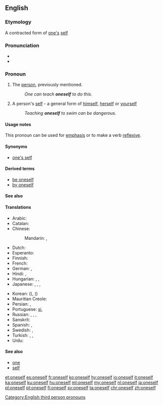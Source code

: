 ==English==

===Etymology===
A contracted form of [[one]][['s]] [[self]]

===Pronunciation===
* {{IPA|/wʌnˈsɛlf/|lang=en}}
* {{audio|en-us-oneself.ogg|Audio (US)|lang=en}}

===Pronoun===
{{en-pron|reflexive form of the indefinite pronoun|one|sometimes two words:|one's self}}

# The [[person]], previously mentioned.
#: ''One can teach '''oneself''' to do this.''
# A person's [[self]] - a general form of [[himself]], [[herself]] or [[yourself]]
#: ''Teaching '''oneself''' to swim can be dangerous.''

====Usage notes====
This pronoun can be used for [[emphasis]] or to make a verb [[reflexive]].

====Synonyms====
* [[one's self]]

====Derived terms====
* [[be oneself]]
* [[by oneself]]

====See also====
{{English personal pronouns}}

====Translations====
{{trans-top|The person, previously mentioned}}
* Arabic: {{t+|ar|نفس|tr=nafs|sc=Arab}}
* Catalan: {{t+|ca|es}}
* Chinese:
*: Mandarin: {{t+|cmn|自己|tr=zìjǐ|sc=Hani}}, {{t+|cmn|自身|tr=zìshēn|sc=Hani}}
* Dutch: {{t+|nl|zichzelf}}
* Esperanto: {{t+|eo|mem}}
* Finnish: {{t+|fi|itsensä}}
* French: {{t+|fr|soi-même}}
* German: {{t+|de|selbst}}, {{t+|de|sich}}
* Hindi: {{t|hi|स्वयं|tr=svayaṁ|sc=Deva}}, {{t|hi|ख़ुद|tr=xud|sc=Deva}}
* Hungarian: {{t+|hu|maga}}, {{t+|hu|önmaga}}, {{t|hu|sajátmaga}}
* Japanese: {{t+|ja|自分|tr=じぶん, jibun|sc=Jpan}}, {{t|ja|自分自身|tr=じぶんじしん, jibun jishin|sc=Jpan}}, {{t+|ja|自身|tr=じしん, jishin|sc=Jpan}}, {{t+|ja|自己|tr=じこ, jiko|sc=Jpan}}
{{trans-mid}}
* Korean: {{t+|ko|자신|sc=Kore}} ({{t+|ko|自身|sc=Kore}}), {{t+|ko|자기|sc=Kore}} ({{t+|ko|自己|sc=Kore}})
* Mauritian Creole: {{t|mfe|limem}}
* Persian: {{t+|fa|خود|tr=xud, xod|sc=fa-Arab}}, {{t+|fa|نفس|tr=nafs|sc=fa-Arab}}
* Portuguese: [[si#Portuguese|si]], {{t|pt|si mesmo}}
* Russian: {{qualifier|nominative}} {{t+|ru|сам|tr=sam|sc=Cyrl}}, {{qualifier|genitive, accusative}} {{t+|ru|себя|tr=sebjá}}, {{qualifier|dative, prepositional}} {{t+|ru|себе|tr=sebé|sc=Cyrl}}, {{qualifier|etc.}}
* Sanskrit: {{t|sa|स्वयम्|tr=svayam|sc=Deva}}
* Spanish: {{t|es|sí mismo}}, {{t+|es|uno mismo}}
* Swedish: {{t|sv|sig själv}}, {{t+|sv|sig}}
* Turkish: {{t+|tr|kendi başına}}, {{t+|tr|kendi kendine}}, {{t+|tr|öz başına}}
* Urdu: {{t|ur|خود|tr=xud|sc=ur-Arab}}
{{trans-bottom}}

====See also====
* [[one#Pronoun|one]]
* [[self]]

[[Category:English third person pronouns]]

[[et:oneself]]
[[es:oneself]]
[[fr:oneself]]
[[ko:oneself]]
[[hy:oneself]]
[[io:oneself]]
[[it:oneself]]
[[ka:oneself]]
[[ku:oneself]]
[[hu:oneself]]
[[ml:oneself]]
[[my:oneself]]
[[nl:oneself]]
[[ja:oneself]]
[[pl:oneself]]
[[pt:oneself]]
[[fi:oneself]]
[[sv:oneself]]
[[ta:oneself]]
[[chr:oneself]]
[[zh:oneself]]